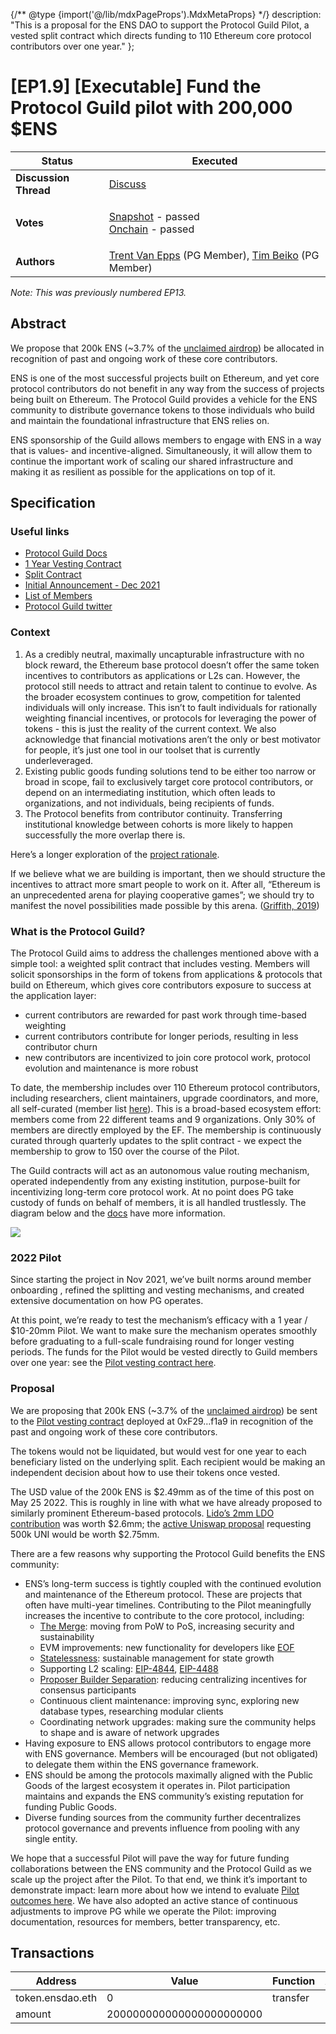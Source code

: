 {/** @type {import('@/lib/mdxPageProps').MdxMetaProps} */}
    description: "This is a proposal for the ENS DAO to support the Protocol Guild Pilot, a vested split contract which directs funding to 110 Ethereum core protocol contributors over one year."
};

# \[EP1.9] \[Executable] Fund the Protocol Guild pilot with 200,000 $ENS

| **Status**            | Executed                                                                                                                                                                                                                                                                                                                                                                |
| --------------------- | ----------------------------------------------------------------------------------------------------------------------------------------------------------------------------------------------------------------------------------------------------------------------------------------------------------------------------------------------------------------------- |
| **Discussion Thread** | [Discuss](https://discuss.ens.domains/t/draft-executable-support-the-protocol-guild-pilot/12877)                                                                                                                                                                                                                                                                        |
| **Votes**             | <p><a href="../[https:/snapshot.org#/ens.eth/proposal/0x16f3d7010cacc892c134d34503cd340c1fd31cdbb79c3f8a9bedc12ae22de358](https://snapshot.org/#/ens.eth/proposal/0xe07284156fb063d5fba6b9fed50cc74fad36ea02c2ede0207434db476884104b)">Snapshot</a> - passed <br /><a href="https://www.tally.xyz/proposal/940d9d0e-14e6-43a2-810f-6250de538f00">Onchain</a> - passed</p> |
| **Authors**           | [Trent Van Epps](https://twitter.com/trent\_vanepps) (PG Member), [Tim Beiko](https://twitter.com/TimBeiko) (PG Member)                                                                                                                                                                                                                                                 |

_Note: This was previously numbered EP13._

## Abstract

We propose that 200k ENS (\~3.7% of the [unclaimed airdrop](https://twitter.com/ensdomains/status/1522066354387718144)) be allocated in recognition of past and ongoing work of these core contributors.

ENS is one of the most successful projects built on Ethereum, and yet core protocol contributors do not benefit in any way from the success of projects being built on Ethereum. The Protocol Guild provides a vehicle for the ENS community to distribute governance tokens to those individuals who build and maintain the foundational infrastructure that ENS relies on.

ENS sponsorship of the Guild allows members to engage with ENS in a way that is values- and incentive-aligned. Simultaneously, it will allow them to continue the important work of scaling our shared infrastructure and making it as resilient as possible for the applications on top of it.

## Specification

### Useful links

* [Protocol Guild Docs](https://protocol-guild.readthedocs.io/en/latest/index.html)
* [1 Year Vesting Contract](https://app.0xsplits.xyz/accounts/0xF29Ff96aaEa6C9A1fBa851f74737f3c069d4f1a9/)
* [Split Contract](https://app.0xsplits.xyz/accounts/0x84af3D5824F0390b9510440B6ABB5CC02BB68ea1/)
* [Initial Announcement - Dec 2021](https://stateful.mirror.xyz/mEDvFXGCKdDhR-N320KRtsq60Y2OPk8rHcHBCFVryXY)
* [List of Members](https://protocol-guild.readthedocs.io/en/latest/9-membership.html)
* [Protocol Guild twitter](https://twitter.com/ProtocolGuild)

### Context

1. As a credibly neutral, maximally uncapturable infrastructure with no block reward, the Ethereum base protocol doesn’t offer the same token incentives to contributors as applications or L2s can. However, the protocol still needs to attract and retain talent to continue to evolve. As the broader ecosystem continues to grow, competition for talented individuals will only increase. This isn’t to fault individuals for rationally weighting financial incentives, or protocols for leveraging the power of tokens - this is just the reality of the current context. We also acknowledge that financial motivations aren’t the only or best motivator for people, it’s just one tool in our toolset that is currently underleveraged.
2. Existing public goods funding solutions tend to be either too narrow or broad in scope, fail to exclusively target core protocol contributors, or depend on an intermediating institution, which often leads to organizations, and not individuals, being recipients of funds.
3. The Protocol benefits from contributor continuity. Transferring institutional knowledge between cohorts is more likely to happen successfully the more overlap there is.

Here’s a longer exploration of the [project rationale](https://protocol-guild.readthedocs.io/en/latest/1-proposal-rationale.html).

If we believe what we are building is important, then we should structure the incentives to attract more smart people to work on it. After all, “Ethereum is an unprecedented arena for playing cooperative games”; we should try to manifest the novel possibilities made possible by this arena. ([Griffith, 2019](https://medium.com/@virgilgr/ethereum-is-game-changing-technology-literally-d67e01a01cf8))

### What is the Protocol Guild?

The Protocol Guild aims to address the challenges mentioned above with a simple tool: a weighted split contract that includes vesting. Members will solicit sponsorships in the form of tokens from applications & protocols that build on Ethereum, which gives core contributors exposure to success at the application layer:

* current contributors are rewarded for past work through time-based weighting
* current contributors contribute for longer periods, resulting in less contributor churn
* new contributors are incentivized to join core protocol work, protocol evolution and maintenance is more robust

To date, the membership includes over 110 Ethereum protocol contributors, including researchers, client maintainers, upgrade coordinators, and more, all self-curated (member list [here](https://protocol-guild.readthedocs.io/en/latest/9-membership.html)). This is a broad-based ecosystem effort: members come from 22 different teams and 9 organizations. Only 30% of members are directly employed by the EF. The membership is continuously curated through quarterly updates to the split contract - we expect the membership to grow to 150 over the course of the Pilot.

The Guild contracts will act as an autonomous value routing mechanism, operated independently from any existing institution, purpose-built for incentivizing long-term core protocol work. At no point does PG take custody of funds on behalf of members, it is all handled trustlessly. The diagram below and the [docs](https://protocol-guild.readthedocs.io/en/latest/3-smart-contract.html) have more information.

![](/dao/proposals/1.9-1.png)

### 2022 Pilot

Since starting the project in Nov 2021, we’ve built norms around member onboarding , refined the splitting and vesting mechanisms, and created extensive documentation on how PG operates.

At this point, we’re ready to test the mechanism’s efficacy with a 1 year / $10-20mm Pilot. We want to make sure the mechanism operates smoothly before graduating to a full-scale fundraising round for longer vesting periods. The funds for the Pilot would be vested directly to Guild members over one year: see the [Pilot vesting contract here](https://app.0xsplits.xyz/accounts/0xF29Ff96aaEa6C9A1fBa851f74737f3c069d4f1a9/).

### Proposal

We are proposing that 200k ENS (\~3.7% of the [unclaimed airdrop](https://twitter.com/ensdomains/status/1522066354387718144)) be sent to the [Pilot vesting contract](https://app.0xsplits.xyz/accounts/0xF29Ff96aaEa6C9A1fBa851f74737f3c069d4f1a9/) deployed at 0xF29…f1a9 in recognition of the past and ongoing work of these core contributors.

The tokens would not be liquidated, but would vest for one year to each beneficiary listed on the underlying split. Each recipient would be making an independent decision about how to use their tokens once vested.

The USD value of the 200k ENS is $2.49mm as of the time of this post on May 25 2022. This is roughly in line with what we have already proposed to similarly prominent Ethereum-based protocols. [Lido’s 2mm LDO contribution](https://research.lido.fi/t/proposal-to-fund-the-protocol-guild-pilot-via-a-lido-grant/2016) was worth $2.6mm; the [active Uniswap proposal](https://gov.uniswap.org/t/governance-proposal-should-the-uniswap-community-participate-in-the-protocol-guild-pilot/16824) requesting 500k UNI would be worth $2.75mm.

There are a few reasons why supporting the Protocol Guild benefits the ENS community:

* ENS’s long-term success is tightly coupled with the continued evolution and maintenance of the Ethereum protocol. These are projects that often have multi-year timelines. Contributing to the Pilot meaningfully increases the incentive to contribute to the core protocol, including:
  * [The Merge](https://github.com/ethereum/pm/blob/master/Merge/mainnet-readiness.md): moving from PoW to PoS, increasing security and sustainability
  * EVM improvements: new functionality for developers like [EOF](https://notes.ethereum.org/@ipsilon/evm-object-format-overview)
  * [Statelessness](https://notes.ethereum.org/@gballet/Sy-a6T5St): sustainable management for state growth
  * Supporting L2 scaling: [EIP-4844](https://eips.ethereum.org/EIPS/eip-4844), [EIP-4488](https://eips.ethereum.org/EIPS/eip-4488)
  * [Proposer Builder Separation](https://notes.ethereum.org/@vbuterin/pbs\_censorship\_resistance): reducing centralizing incentives for consensus participants
  * Continuous client maintenance: improving sync, exploring new database types, researching modular clients
  * Coordinating network upgrades: making sure the community helps to shape and is aware of network upgrades
* Having exposure to ENS allows protocol contributors to engage more with ENS governance. Members will be encouraged (but not obligated) to delegate them within the ENS governance framework.
* ENS should be among the protocols maximally aligned with the Public Goods of the largest ecosystem it operates in. Pilot participation maintains and expands the ENS community’s existing reputation for funding Public Goods.
* Diverse funding sources from the community further decentralizes protocol governance and prevents influence from pooling with any single entity.

We hope that a successful Pilot will pave the way for future funding collaborations between the ENS community and the Protocol Guild as we scale up the project after the Pilot. To that end, we think it’s important to demonstrate impact: learn more about how we intend to evaluate [Pilot outcomes here](https://protocol-guild.readthedocs.io/en/latest/5-initial-pilot.html). We have also adopted an active stance of continuous adjustments to improve PG while we operate the Pilot: improving documentation, resources for members, better transparency, etc.

## Transactions

| Address          | Value                    | Function | Argument  | Value                |
| ---------------- | ------------------------ | -------- | --------- | -------------------- |
| token.ensdao.eth | 0                        | transfer | recipient | theprotocolguild.eth |
| amount           | 200000000000000000000000 |          |           |                      |
